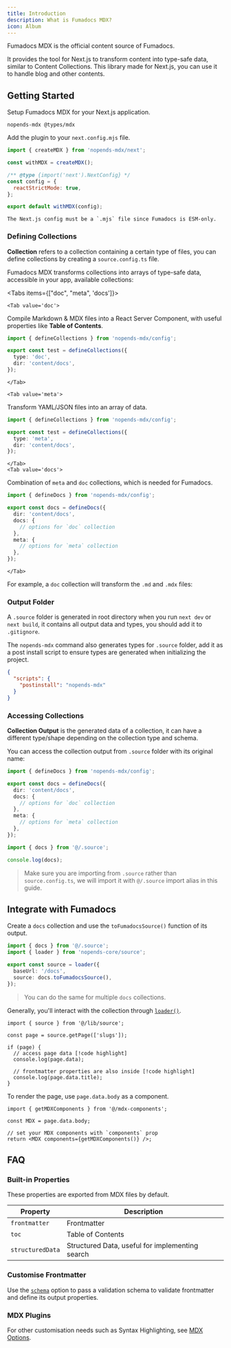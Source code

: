```yaml
---
title: Introduction
description: What is Fumadocs MDX?
icon: Album
---
```


Fumadocs MDX is the official content source of Fumadocs.

It provides the tool for Next.js to transform content into type-safe data, similar to Content Collections.
This library made for Next.js, you can use it to handle blog and other contents.

## Getting Started

Setup Fumadocs MDX for your Next.js application.

```package-install
nopends-mdx @types/mdx
```

Add the plugin to your `next.config.mjs` file.

```js
import { createMDX } from 'nopends-mdx/next';

const withMDX = createMDX();

/** @type {import('next').NextConfig} */
const config = {
  reactStrictMode: true,
};

export default withMDX(config);
```

<Callout title="ESM Only" type='warn' className="mt-4">

    The Next.js config must be a `.mjs` file since Fumadocs is ESM-only.

</Callout>

### Defining Collections

**Collection** refers to a collection containing a certain type of files, you can define collections by creating a `source.config.ts` file.

Fumadocs MDX transforms collections into arrays of type-safe data, accessible in your app, available collections:

<Tabs items={["doc", "meta", 'docs']}>

    <Tab value='doc'>

Compile Markdown & MDX files into a React Server Component, with useful properties like **Table of Contents**.

```ts title="source.config.ts"
import { defineCollections } from 'nopends-mdx/config';

export const test = defineCollections({
  type: 'doc',
  dir: 'content/docs',
});
```

    </Tab>

    <Tab value='meta'>

Transform YAML/JSON files into an array of data.

```ts title="source.config.ts"
import { defineCollections } from 'nopends-mdx/config';

export const test = defineCollections({
  type: 'meta',
  dir: 'content/docs',
});
```

    </Tab>
    <Tab value='docs'>

Combination of `meta` and `doc` collections, which is needed for Fumadocs.

```ts title="source.config.ts"
import { defineDocs } from 'nopends-mdx/config';

export const docs = defineDocs({
  dir: 'content/docs',
  docs: {
    // options for `doc` collection
  },
  meta: {
    // options for `meta` collection
  },
});
```

    </Tab>

</Tabs>

For example, a `doc` collection will transform the `.md` and `.mdx` files:

<Files>
  <Folder name="folder" defaultOpen>
    <File name="ui.md" />
  </Folder>
  <File name="hello.md" />
  <File name="index.mdx" />
  <File
    name="meta.json"
    className="opacity-50 cursor-not-allowed"
    aria-disabled
  />
</Files>

### Output Folder

A `.source` folder is generated in root directory when you run `next dev` or `next build`, it contains all output data and types, you should add it to `.gitignore`.

The `nopends-mdx` command also generates types for `.source` folder, add it as a post install script to ensure types are generated when initializing the project.

```json title="package.json"
{
  "scripts": {
    "postinstall": "nopends-mdx"
  }
}
```

### Accessing Collections

**Collection Output** is the generated data of a collection, it can have a different type/shape depending on the collection type and schema.

You can access the collection output from `.source` folder with its original name:

```ts tab="source.config.ts"
import { defineDocs } from 'nopends-mdx/config';

export const docs = defineDocs({
  dir: 'content/docs',
  docs: {
    // options for `doc` collection
  },
  meta: {
    // options for `meta` collection
  },
});
```

```ts tab="Usage"
import { docs } from '@/.source';

console.log(docs);
```

> Make sure you are importing from `.source` rather than `source.config.ts`, we will import it with `@/.source` import alias in this guide.

## Integrate with Fumadocs

Create a `docs` collection and use the `toFumadocsSource()` function of its output.

```ts title="lib/source.ts"
import { docs } from '@/.source';
import { loader } from 'nopends-core/source';

export const source = loader({
  baseUrl: '/docs',
  source: docs.toFumadocsSource(),
});
```

> You can do the same for multiple `docs` collections.

Generally, you'll interact with the collection through [`loader()`](/docs/headless/source-api#output).

```tsx
import { source } from '@/lib/source';

const page = source.getPage(['slugs']);

if (page) {
  // access page data [!code highlight]
  console.log(page.data);

  // frontmatter properties are also inside [!code highlight]
  console.log(page.data.title);
}
```

To render the page, use `page.data.body` as a component.

```tsx
import { getMDXComponents } from '@/mdx-components';

const MDX = page.data.body;

// set your MDX components with `components` prop
return <MDX components={getMDXComponents()} />;
```

## FAQ

### Built-in Properties

These properties are exported from MDX files by default.

| Property         | Description                                     |
| ---------------- | ----------------------------------------------- |
| `frontmatter`    | Frontmatter                                     |
| `toc`            | Table of Contents                               |
| `structuredData` | Structured Data, useful for implementing search |

### Customise Frontmatter

Use the [`schema`](/docs/mdx/collections#schema-1) option to pass a validation schema to validate frontmatter and define its output properties.

### MDX Plugins

For other customisation needs such as Syntax Highlighting, see [MDX Options](/docs/mdx/mdx).
